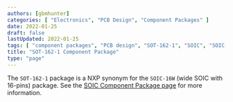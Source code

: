 ```yaml
---
authors: [gbmhunter]
categories: [ "Electronics", "PCB Design", "Component Packages" ]
date: 2022-01-25
draft: false
lastUpdated: 2022-01-25
tags: [ "component packages", "PCB design", "SOT-162-1", "SOIC", "SOIC-16", "SOIC-16W", "NXP" ]
title: "SOT-162-1 Component Package"
type: "page"
---
```



The `SOT-162-1` package is a NXP synonym for the `SOIC-16W` (wide SOIC with 16-pins) package. See the [SOIC Component Package page](/pcb-design/component-packages/soic-component-package) for more information.
